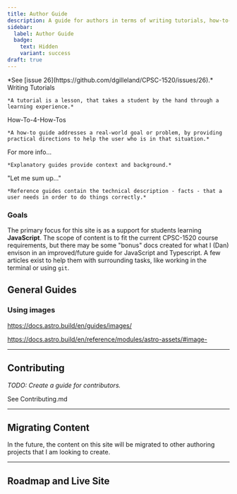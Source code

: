 ```yaml
---
title: Author Guide
description: A guide for authors in terms of writing tutorials, how-to-guides, explanations, and references.
sidebar:
  label: Author Guide
  badge: 
    text: Hidden
    variant: success
draft: true
---
```



<Aside title="Work-In-Progress (WIP)" type="caution">
*See [issue 26](https://github.com/dgilleland/CPSC-1520/issues/26).*
</Aside>

<CardGrid>
  <Card title="Tutorials" icon="pen">
    <LinkButton variant="primary" icon="pen" iconPlacement="start" href="/CPSC-1520/about/writing-tutorials">Writing Tutorials</LinkButton>

    *A tutorial is a lesson, that takes a student by the hand through a learning experience.*
  </Card>
  <Card title="How-To Guides" icon="open-book">
    <LinkButton variant="secondary" icon="open-book" iconPlacement="start" href="/CPSC-1520/about/writing-how-to-guides">How-To-4-How-Tos</LinkButton>

    *A how-to guide addresses a real-world goal or problem, by providing practical directions to help the user who is in that situation.*
  </Card>
  <Card title="Explanations" icon="document">
    <LinkButton variant="secondary" icon="document" iconPlacement="start" href="/CPSC-1520/about/writing-explanations">For more info...</LinkButton>

    *Explanatory guides provide context and background.*
  </Card>
  <Card title="References" icon="comment">
    <LinkButton variant="secondary" icon="comment" iconPlacement="start" href="/CPSC-1520/about/writing-reference-docs">"Let me sum up..."</LinkButton>

    *Reference guides contain the technical description - facts - that a user needs in order to do things correctly.*
  </Card>
</CardGrid>

### Goals

The primary focus for this site is as a support for students learning **JavaScript**. The scope of content is to fit the current CPSC-1520 course requirements, but there may be some "bonus" docs created for what I (Dan) envison in an improved/future guide for JavaScript and Typescript. A few articles exist to help them with surrounding tasks, like working in the terminal or using `git`.

## General Guides

### Using images

https://docs.astro.build/en/guides/images/

https://docs.astro.build/en/reference/modules/astro-assets/#image-

----

## Contributing

*TODO: Create a guide for contributors.*

<LinkButton variang="secondary" icon="external" href="https://contributing.md/" target="_blank">See Contributing.md</LinkButton>

----

## Migrating Content

In the future, the content on this site will be migrated to other authoring projects that I am looking to create.

----

## Roadmap and Live Site

<CardGrid>
  <LinkCard title="See the Roadmap" href="https://github.com/dgilleland/CPSC-1520/issues/1" target="_blank" />
  <LinkCard title="Open Live Site" href="https://dgilleland.github.io/CPSC-1520/about/start-here/" target="_blank" />
</CardGrid>
